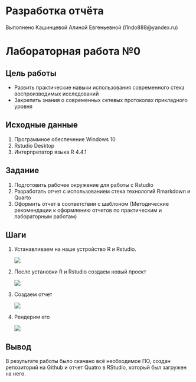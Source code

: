 # Разработка отчёта
Выполнено Кашинцевой Алиной Евгеньевной (l1ndo888@yandex.ru)

## 

# Лабораторная работа №0

## Цель работы

-   Развить практические навыки использования современного стека
    воспроизводимых исследований
-   Закрепить знания о современных сетевых протоколах прикладного уровня

## Исходные данные

1.  Программное обеспечение Windows 10
2.  Rstudio Desktop
3.  Интерпретатор языка R 4.4.1

## Задание

1.  Подготовить рабочее окружение для работы с Rstudio
2.  Разработать отчет с использованием стека технологий Rmarkdown и
    Quarto
3.  Оформить отчет в соответствии с шаблоном (Методические рекомендации
    к оформлению отчетов по практическим и лабораторным работам)

## Шаги

1.  Устанавливаем на наше устройство R и Rstudio.

    ![](Img/1.png)

2.  После установки R и Rstudio создаем новый проект

    ![](Img/2.png)

3.  Создаем отчет

    ![](Img/3.png)

4.  Рендерим его

    ![](Img/4.png)

## Вывод

В результате работы было скачано всё необходимое ПО, создан репозиторий
на Github и отчет Quatro в RStudio, который был загружен на него.
